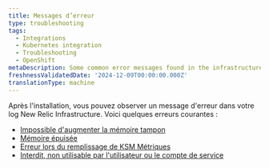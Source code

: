 ```yaml
---
title: Messages d’erreur
type: troubleshooting
tags:
  - Integrations
  - Kubernetes integration
  - Troubleshooting
  - OpenShift
metaDescription: Some common error messages found in the infrastructure agent logs for New Relic Kubernetes integration with OpenShift.
freshnessValidatedDate: '2024-12-09T00:00:00.000Z'
translationType: machine
---
```


Après l'installation, vous pouvez observer un message d'erreur dans votre log New Relic Infrastructure. Voici quelques erreurs courantes :

* [Impossible d'augmenter la mémoire tampon](/docs/kubernetes-pixie/kubernetes-integration/troubleshooting/openshift/fluent-bit)
* [Mémoire épuisée](/docs/kubernetes-pixie/kubernetes-integration/troubleshooting/openshift/fluent-bit)
* [Erreur lors du remplissage de KSM Métriques](/docs/kubernetes-pixie/kubernetes-integration/troubleshooting/openshift/ksm)
* [Interdit, non utilisable par l'utilisateur ou le compte de service](/docs/kubernetes-pixie/kubernetes-integration/troubleshooting/openshift/security-context-contraints)